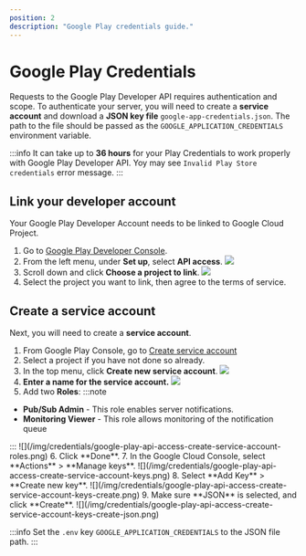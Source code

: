 ```yaml
---
position: 2
description: "Google Play credentials guide."
---
```


# Google Play Credentials

Requests to the Google Play Developer API requires authentication and scope.
To authenticate your server, you will need to create a **service account** and
download a **JSON key file** `google-app-credentials.json`. The path to the
file should be passed as the `GOOGLE_APPLICATION_CREDENTIALS` environment variable.


:::info
It can take up to **36 hours** for your Play Credentials to work properly
with Google Play Developer API. Yoy may see `Invalid Play Store credentials`
error message.
:::

## Link your developer account

Your Google Play Developer Account needs to be linked to Google Cloud Project.

1. Go to [Google Play Developer Console](https://play.google.com/console/u/0/developers).
2. From the left menu, under **Set up**, select **API access**.
![](/img/credentials/google-play-api-access.png)
3. Scroll down and click **Choose a project to link**.
![](/img/credentials/google-play-api-access-choose-project.png)
4. Select the project you want to link, then agree to the terms of service.

## Create a service account

Next, you will need to create a **service account**.

1. From Google Play Console, go to [Create service account](https://console.cloud.google.com/apis/credentials/serviceaccountkey)
2. Select a project if you have not done so already.
3. In the top menu, click **Create new service account**.
![](/img/credentials/google-play-api-access-create-service-account.png)
4. **Enter a name for the service account.**
![](/img/credentials/google-play-api-access-create-service-account-name.png)
5. Add two **Roles**:
:::note
<ul>
  <li><strong>Pub/Sub Admin</strong> - This role enables server
    notifications.</li>
  <li><strong>Monitoring Viewer</strong> - This role allows monitoring of the
    notification queue</li>
</ul>
:::
![](/img/credentials/google-play-api-access-create-service-account-roles.png)
6. Click **Done**.
7. In the Google Cloud Console, select **Actions** > **Manage keys**.
![](/img/credentials/google-play-api-access-create-service-account-keys.png)
8. Select **Add Key** > **Create new key**.
![](/img/credentials/google-play-api-access-create-service-account-keys-create.png)
9. Make sure **JSON** is selected, and click **Create**.
![](/img/credentials/google-play-api-access-create-service-account-keys-create-json.png)

:::info
Set the `.env` key `GOOGLE_APPLICATION_CREDENTIALS` to the JSON file path.
:::
